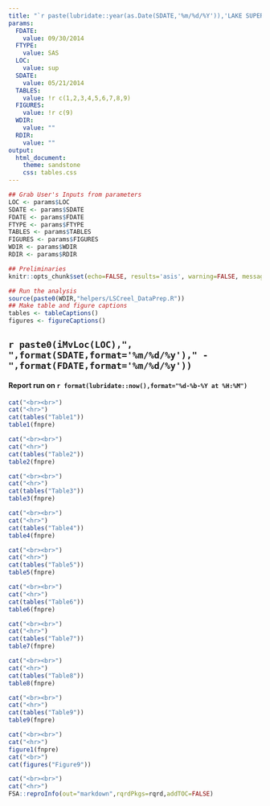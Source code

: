 ```yaml
---
title: "`r paste(lubridate::year(as.Date(SDATE,'%m/%d/%Y')),'LAKE SUPERIOR CREEL SURVEY RESULTS')`"
params:
  FDATE:
    value: 09/30/2014
  FTYPE:
    value: SAS
  LOC:
    value: sup
  SDATE:
    value: 05/21/2014
  TABLES:
    value: !r c(1,2,3,4,5,6,7,8,9)
  FIGURES:
    value: !r c(9)
  WDIR:
    value: ""
  RDIR:
    value: ""
output:
  html_document:
    theme: sandstone
    css: tables.css
---
```


```r
## Grab User's Inputs from parameters
LOC <- params$LOC
SDATE <- params$SDATE
FDATE <- params$FDATE
FTYPE <- params$FTYPE
TABLES <- params$TABLES
FIGURES <- params$FIGURES
WDIR <- params$WDIR
RDIR <- params$RDIR
```

```r
## Preliminaries
knitr::opts_chunk$set(echo=FALSE, results='asis', warning=FALSE, message=FALSE)

## Run the analysis
source(paste0(WDIR,"helpers/LSCreel_DataPrep.R"))
## Make table and figure captions
tables <- tableCaptions()
figures <- figureCaptions()
```

## `r paste0(iMvLoc(LOC),", ",format(SDATE,format='%m/%d/%y')," - ",format(FDATE,format='%m/%d/%y'))`
#### Report run on `r format(lubridate::now(),format="%d-%b-%Y at %H:%M")`


```r
cat("<br><br>")
cat("<hr>")
cat(tables("Table1"))
table1(fnpre)
```

```r
cat("<br><br>")
cat("<hr>")
cat(tables("Table2"))
table2(fnpre)
```

```r
cat("<br><br>")
cat("<hr>")
cat(tables("Table3"))
table3(fnpre)
```

```r
cat("<br><br>")
cat("<hr>")
cat(tables("Table4"))
table4(fnpre)
```

```r
cat("<br><br>")
cat("<hr>")
cat(tables("Table5"))
table5(fnpre)
```

```r
cat("<br><br>")
cat("<hr>")
cat(tables("Table6"))
table6(fnpre)
```

```r
cat("<br><br>")
cat("<hr>")
cat(tables("Table7"))
table7(fnpre)
```

```r
cat("<br><br>")
cat("<hr>")
cat(tables("Table8"))
table8(fnpre)
```

```r
cat("<br><br>")
cat("<hr>")
cat(tables("Table9"))
table9(fnpre)
```

```r
cat("<br><br>")
cat("<hr>")
figure1(fnpre)
cat("<br>")
cat(figures("Figure9"))

```

```r
cat("<br><br>")
cat("<hr>")
FSA::reproInfo(out="markdown",rqrdPkgs=rqrd,addTOC=FALSE)
```

